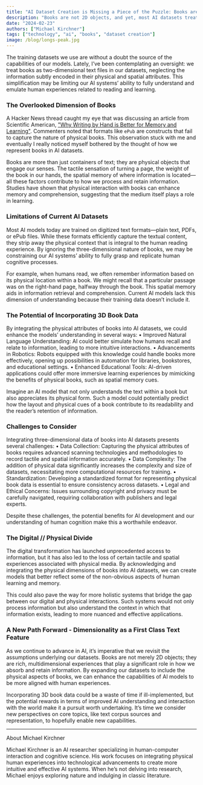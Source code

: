 ```yaml
---
title: "AI Dataset Creation is Missing a Piece of the Puzzle: Books are not 2D Objects"
description: "Books are not 2D objects, and yet, most AI datasets treat them as such. This post explores the limitations of current AI datasets and the potential benefits of incorporating 3D book data into AI training. It stems from a HN thread on Why Writing by Hand is Better for Memory and Learning, from Scientific American. The comments mention epub being a construct."
date: "2024-02-23"
authors: ["Michael Kirchner"]
tags: ["technology", "ai", "books", "dataset creation"]
image: /blog/longs-peak.jpg
---
```


The training datasets we use are without a doubt the source of the capabilities of our models. Lately, I’ve been contemplating an oversight: we treat books as  two-dimensional text files in our datasets, neglecting the information subtly encoded in their physical and spatial attributes. This simplification may be limiting our AI systems’ ability to fully understand and emulate human experiences related to reading and learning.

### The Overlooked Dimension of Books

A Hacker News thread caught my eye that was discussing an article from Scientific American, ["Why Writing by Hand is Better for Memory and Learning"](https://www.scientificamerican.com/article/why-writing-by-hand-is-better-for-memory-and-learning/). Commenters noted that formats like `ePub` are constructs that fail to capture the nature of physical books. This observation stuck with me and eventually I really noticed myself bothered by the thought of how we represent books in AI datasets.

Books are more than just containers of text; they are physical objects that engage our senses. The tactile sensation of turning a page, the weight of the book in our hands, the spatial memory of where information is located—all these factors contribute to how we process and retain information. Studies have shown that physical interaction with books can enhance memory and comprehension, suggesting that the medium itself plays a role in learning.

### Limitations of Current AI Datasets

Most AI models today are trained on digitized text formats—plain text, PDFs, or ePub files. While these formats efficiently capture the textual content, they strip away the physical context that is integral to the human reading experience. By ignoring the three-dimensional nature of books, we may be constraining our AI systems’ ability to fully grasp and replicate human cognitive processes.

For example, when humans read, we often remember information based on its physical location within a book. We might recall that a particular passage was on the right-hand page, halfway through the book. This spatial memory aids in information retrieval and comprehension. Current AI models lack this dimension of understanding because their training data doesn’t include it.

### The Potential of Incorporating 3D Book Data

By integrating the physical attributes of books into AI datasets, we could enhance the models’ understanding in several ways:
	•	Improved Natural Language Understanding: AI could better simulate how humans recall and relate to information, leading to more intuitive interactions.
	•	Advancements in Robotics: Robots equipped with this knowledge could handle books more effectively, opening up possibilities in automation for libraries, bookstores, and educational settings.
	•	Enhanced Educational Tools: AI-driven applications could offer more immersive learning experiences by mimicking the benefits of physical books, such as spatial memory cues.

Imagine an AI model that not only understands the text within a book but also appreciates its physical form. Such a model could potentially predict how the layout and physical cues of a book contribute to its readability and the reader’s retention of information.

### Challenges to Consider

Integrating three-dimensional data of books into AI datasets presents several challenges:
	•	Data Collection: Capturing the physical attributes of books requires advanced scanning technologies and methodologies to record tactile and spatial information accurately.
	•	Data Complexity: The addition of physical data significantly increases the complexity and size of datasets, necessitating more computational resources for training.
	•	Standardization: Developing a standardized format for representing physical book data is essential to ensure consistency across datasets.
	•	Legal and Ethical Concerns: Issues surrounding copyright and privacy must be carefully navigated, requiring collaboration with publishers and legal experts.

Despite these challenges, the potential benefits for AI development and our understanding of human cognition make this a worthwhile endeavor.

### The Digital // Physical Divide 

The digital transformation has launched unprecedented access to information, but it has also led to the loss of certain tactile and spatial experiences associated with physical media. By acknowledging and integrating the physical dimensions of books into AI datasets, we can create models that better reflect some of the non-obvious aspects of human learning and memory.

This could also pave the way for more holistic systems that bridge the gap between our digital and physical interactions. Such systems would not only process information but also understand the context in which that information exists, leading to more nuanced and effective applications.

### A New Path Forward - Dimensionality as a First Class Text Feature

As we continue to advance in AI, it’s imperative that we revisit the assumptions underlying our datasets. Books are not merely 2D objects; they are rich, multidimensional experiences that play a significant role in how we absorb and retain information. By expanding our datasets to include the physical aspects of books, we can enhance the capabilities of AI models to be more aligned with human experiences.

Incorporating 3D book data could be a waste of time if ill-implemented, but the potential rewards in terms of improved AI understanding and interaction with the world make it a pursuit worth undertaking. It’s time we consider new perspectives on core topics, like text corpus sources and representation, to hopefully enable new capabilities.


---

About Michael Kirchner

Michael Kirchner is an AI researcher specializing in human-computer interaction and cognitive science. His work focuses on integrating physical human experiences into technological advancements to create more intuitive and effective AI systems. When he’s not delving into research, Michael enjoys exploring nature and indulging in classic literature.
